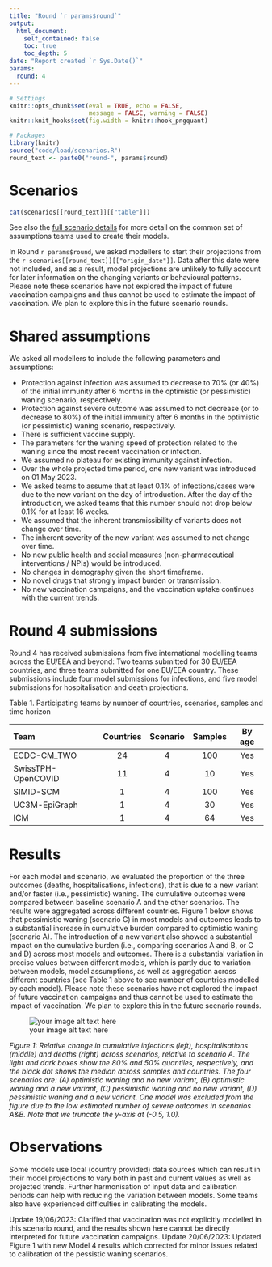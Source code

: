 ```yaml
---
title: "Round `r params$round`"
output:
  html_document:
    self_contained: false
    toc: true
    toc_depth: 5
date: "Report created `r Sys.Date()`"
params:
  round: 4
---
```


```r
# Settings
knitr::opts_chunk$set(eval = TRUE, echo = FALSE,
                      message = FALSE, warning = FALSE)
knitr::knit_hooks$set(fig.width = knitr::hook_pngquant)
```

```r
# Packages
library(knitr)
source("code/load/scenarios.R")
round_text <- paste0("round-", params$round)
```

# Scenarios

```r
cat(scenarios[[round_text]][["table"]])
```

See also the [full scenario details](`r paste0("https://github.com/covid19-forecast-hub-europe/covid19-scenario-hub-europe/wiki/Round-", params$round)`) for more detail on the common set of assumptions teams used to create their models.

In Round `r params$round`, we asked modellers to start their projections from the `r scenarios[[round_text]][["origin_date"]]`. Data after this date were not included, and as a result, model projections are unlikely to fully account for later information on the changing variants or behavioural patterns. Please note these scenarios have not explored the impact of future vaccination campaigns and thus cannot be used to estimate the impact of vaccination. We plan to explore this in the future scenario rounds.


# Shared assumptions
We asked all modellers to include the following parameters and assumptions:

  - Protection against infection was assumed to decrease to 70% (or 40%) of the initial immunity after 6 months in the optimistic (or pessimistic) waning scenario, respectively.
- Protection against severe outcome was assumed to not decrease (or to decrease to 80%) of the initial immunity after 6 months in the optimistic (or pessimistic) waning scenario, respectively.
- There is sufficient vaccine supply.
- The parameters for the waning speed of protection related to the waning since the most recent vaccination or infection.
- We assumed no plateau for existing immunity against infection.
- Over the whole projected time period, one new variant was introduced on 01 May 2023.
- We asked teams to assume that at least 0.1% of infections/cases were due to the new variant on the day of introduction. After the day of the introduction, we asked teams that this number should not drop below 0.1% for at least 16 weeks.
- We assumed that  the inherent transmissibility of variants does not change over time.
- The inherent severity of the new variant was assumed to not change over time.
- No new public health and social measures (non-pharmaceutical interventions / NPIs) would be introduced.
- No changes in demography given the short timeframe.
- No novel drugs that strongly impact burden or transmission.
- No new vaccination campaigns, and the vaccination uptake continues with the current trends.




# Round 4 submissions
Round 4 has received submissions from five international modelling teams across the EU/EEA and beyond: Two teams submitted for 30 EU/EEA countries, and three teams submitted for one EU/EEA country. These submissions include four model submissions for infections, and five model submissions for hospitalisation and death projections.

Table 1. Participating teams by number of countries, scenarios, samples and time horizon

| Team | Countries | Scenario    | Samples |  By age |
| :--- | :---: |  :---: | :---: | :---: | 
| ECDC-CM_TWO | 24 | 4 | 100 |  Yes |
| SwissTPH-OpenCOVID | 11 | 4 | 10 | Yes |
| SIMID-SCM | 1 | 4 | 100 |  Yes |
| UC3M-EpiGraph | 1 | 4 | 30 |  Yes |
| ICM | 1 | 4 | 64 | Yes |


# Results

For each model and scenario, we evaluated the proportion of the three outcomes (deaths, hospitalisations, infections), that is due to a new variant and/or faster (i.e., pessimistic) waning. The cumulative outcomes were compared between baseline scenario A and the other scenarios. The results were aggregated across different countries. Figure 1 below shows that pessimistic waning (scenario C) in most models and outcomes leads to a substantial increase in cumulative burden compared to optimistic waning (scenario A). The introduction of a new variant also showed a substantial impact on the cumulative burden (i.e., comparing scenarios A and B, or C and D) across most models and outcomes. There is a substantial variation in precise values between different models, which is partly due to variation between models, model assumptions, as well as aggregation across different countries (see Table 1 above to see number of countries modelled by each model). Please note these scenarios have not explored the impact of future vaccination campaigns and thus cannot be used to estimate the impact of vaccination. We plan to explore this in the future scenario rounds.

![your image alt text here](./images/Round4_Fig1.png)

_Figure 1: Relative change in cumulative infections (left), hospitalisations (middle) and deaths (right) across scenarios, relative to scenario A. The light and dark boxes show the  80% and 50% quantiles, respectively, and the black dot shows the median across samples and countries. The four scenarios are: (A) optimistic waning and no new variant, (B) optimistic waning and a new variant, (C) pessimistic waning and no new variant,  (D) pessimistic waning and a new variant. One model was excluded from the figure due to the low estimated number of severe outcomes in scenarios A&B. Note that we truncate the y-axis at (-0.5, 1.0)._


# Observations

Some models use local (country provided) data sources which can result in their model projections to vary both in past and current values as well as projected trends. Further harmonisation of input data and calibration periods can help with reducing the variation between models. Some teams also have experienced difficulties in calibrating the models.


Update 19/06/2023: Clarified that vaccination was not explicitly modelled in this scenario round, and the results shown here cannot be directly interpreted for future vaccination campaigns.
Update 20/06/2023: Updated Figure 1 with new Model 4 results which corrected for minor issues related to calibration of the pessistic waning scenarios. 
